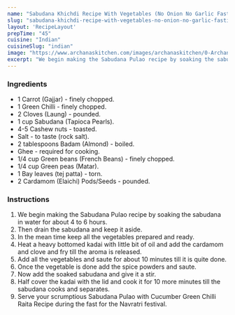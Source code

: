 ---
name: "Sabudana Khichdi Recipe With Vegetables (No Onion No Garlic Fasting/Vrat Recipes)"
slug: "sabudana-khichdi-recipe-with-vegetables-no-onion-no-garlic-fastingvrat-recipes"
layout: 'RecipeLayout'
prepTime: "45"
cuisine: "Indian"
cuisineSlug: "indian"
image: "https://www.archanaskitchen.com/images/archanaskitchen/0-Archanas-Kitchen-Recipes/2016/sept-20/Mixed_Vegetable_Sabudana_Pulao_Recipe_Vrat_Ka_Pulao_Fasting_Food_Jain_No_Onion_No_garlic-1.jpg"
excerpt: "We begin making the Sabudana Pulao recipe by soaking the sabudana in water for about 4 to 6 hours"
---

### Ingredients

- 1 Carrot (Gajjar) - finely chopped.
- 1 Green Chilli - finely chopped.
- 2 Cloves (Laung) - pounded.
- 1 cup Sabudana (Tapioca Pearls).
- 4-5 Cashew nuts - toasted.
- Salt - to taste (rock salt).
- 2 tablespoons Badam (Almond) - boiled.
- Ghee - required for cooking.
- 1/4 cup Green beans (French Beans) - finely chopped.
- 1/4 cup Green peas (Matar).
- 1 Bay leaves (tej patta) - torn.
- 2 Cardamom (Elaichi) Pods/Seeds - pounded.

### Instructions

1. We begin making the Sabudana Pulao recipe by soaking the sabudana in water for about 4 to 6 hours.
1. Then drain the sabudana and keep it aside.
1. In the mean time keep all the vegetables prepared and ready.
1. Heat a heavy bottomed kadai with little bit of oil and add the cardamom and clove and fry till the aroma is released.
1. Add all the vegetables and saute for about 10 minutes till it is quite done.
1. Once the vegetable is done add the spice powders and saute.
1. Now add the soaked sabudana and give it a stir.
1. Half cover the kadai with the lid and cook it for 10 more minutes till the sabudana cooks and separates.
1. Serve your scrumptious Sabudana Pulao with Cucumber Green Chilli Raita Recipe during the fast for the Navratri festival.
